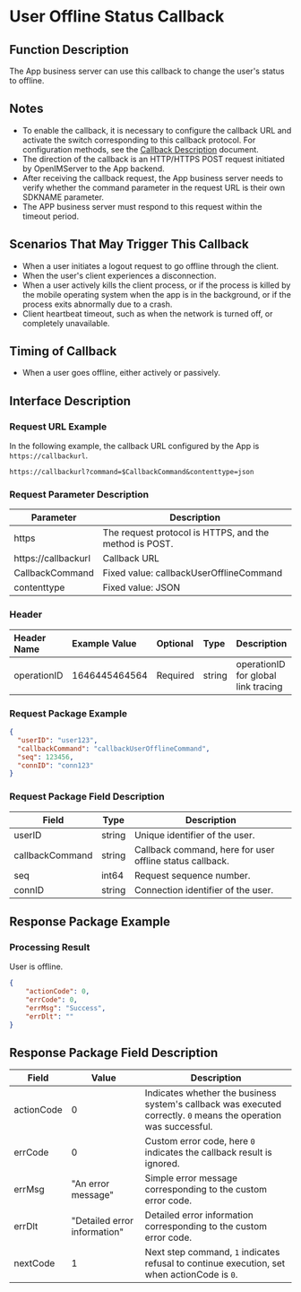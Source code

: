 # User Offline Status Callback

## Function Description
The App business server can use this callback to change the user's status to offline.

## Notes
- To enable the callback, it is necessary to configure the callback URL and activate the switch corresponding to this callback protocol. For configuration methods, see the [Callback Description](../introduction) document.
- The direction of the callback is an HTTP/HTTPS POST request initiated by OpenIMServer to the App backend.
- After receiving the callback request, the App business server needs to verify whether the command parameter in the request URL is their own SDKNAME parameter.
- The APP business server must respond to this request within the timeout period.

## Scenarios That May Trigger This Callback
- When a user initiates a logout request to go offline through the client.
- When the user's client experiences a disconnection.
- When a user actively kills the client process, or if the process is killed by the mobile operating system when the app is in the background, or if the process exits abnormally due to a crash.
- Client heartbeat timeout, such as when the network is turned off, or completely unavailable.

## Timing of Callback
- When a user goes offline, either actively or passively.

## Interface Description

### Request URL Example
In the following example, the callback URL configured by the App is `https://callbackurl`.
```plaintext
https://callbackurl?command=$CallbackCommand&contenttype=json
```

### Request Parameter Description

| Parameter            | Description                                   |
|----------------------|-----------------------------------------------|
| https                | The request protocol is HTTPS, and the method is POST. |
| https://callbackurl  | Callback URL                                  |
| CallbackCommand      | Fixed value: callbackUserOfflineCommand       |
| contenttype          | Fixed value: JSON                             |

### Header
| Header Name  | Example Value  | Optional | Type   | Description                     |
|:-------------|:---------------|:--------|:-------|:--------------------------------|
| operationID  | 1646445464564  | Required | string | operationID for global link tracing |

### Request Package Example
```json
{
  "userID": "user123",
  "callbackCommand": "callbackUserOfflineCommand",
  "seq": 123456,
  "connID": "conn123"
}
```

### Request Package Field Description

| Field            | Type   | Description                                           |
|------------------|--------|-------------------------------------------------------|
| userID           | string | Unique identifier of the user.                        |
| callbackCommand  | string | Callback command, here for user offline status callback. |
| seq              | int64  | Request sequence number.                              |
| connID           | string | Connection identifier of the user.                    |

## Response Package Example

### Processing Result
User is offline.

```json
{
    "actionCode": 0,
    "errCode": 0,
    "errMsg": "Success",
    "errDlt": ""
}
```

## Response Package Field Description
| Field      | Value                        | Description                                                     |
|------------|------------------------------|-----------------------------------------------------------------|
| actionCode | 0                            | Indicates whether the business system's callback was executed correctly. `0` means the operation was successful. |
| errCode    | 0                            | Custom error code, here `0` indicates the callback result is ignored. |
| errMsg     | "An error message"           | Simple error message corresponding to the custom error code.   |
| errDlt     | "Detailed error information" | Detailed error information corresponding to the custom error code. |
| nextCode   | 1                            | Next step command, `1` indicates refusal to continue execution, set when actionCode is `0`. |